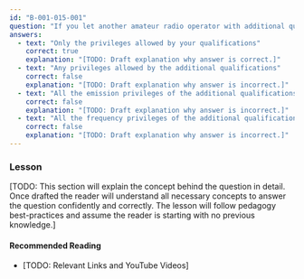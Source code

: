 ```yaml
---
id: "B-001-015-001"
question: "If you let another amateur radio operator with additional qualifications than yours control your station and operate under your call sign, what operating privileges are allowed?"
answers:
  - text: "Only the privileges allowed by your qualifications"
    correct: true
    explanation: "[TODO: Draft explanation why answer is correct.]"
  - text: "Any privileges allowed by the additional qualifications"
    correct: false
    explanation: "[TODO: Draft explanation why answer is incorrect.]"
  - text: "All the emission privileges of the additional qualifications, but only the frequency privileges of your qualifications"
    correct: false
    explanation: "[TODO: Draft explanation why answer is incorrect.]"
  - text: "All the frequency privileges of the additional qualifications, but only the emission privileges of your qualifications"
    correct: false
    explanation: "[TODO: Draft explanation why answer is incorrect.]"
---
```


### Lesson

[TODO: This section will explain the concept behind the question in detail. Once drafted the reader will understand all necessary concepts to answer the question confidently and correctly. The lesson will follow pedagogy best-practices and assume the reader is starting with no previous knowledge.]

#### Recommended Reading

- [TODO: Relevant Links and YouTube Videos]
